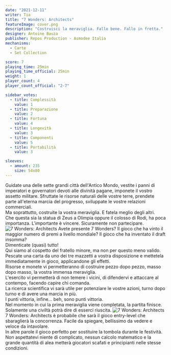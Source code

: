 ```yaml
---
date: "2021-12-11"
writer: Tia
title: "7 Wonders: Architects"
featureImage: cover.png
description: "Costruisci la meraviglia. Fallo bene. Fallo in fretta."
designer: Antoine Bauza
publisher: Repos Production - Asmodee Italia
mechanisms:
  - Carte
  - Set Collection

score: 7
playing_time: 25min
playing_time_official: 25min
weight: 1
player_count: 4
player_count_official: "2-7"

sidebar_votes:
  - title: Complessità
    value: 1
  - title: Preparazione
    value: 2
  - title: Fortuna
    value: 4
  - title: Longevità
    value: 3
  - title: Componenti
    value: 5
  - title: Portabilità
    value: 3

sleeves:
  - amount: 235
    size: 54x80
---
```


<Setting>
  Guidate una delle sette grandi città dell'Antico Mondo, vestite i panni di
  imperatori e governatori devoti alle divinità pagane, imponete il vostro
  assetto militare. Sfruttate le risorse naturali delle vostre terre, prendete
  parte all'eterna marcia del progresso, sviluppate le vostre relazioni
  commerciali.
  <br />
  Ma soprattutto, costruite la vostra meraviglia. E fatela meglio degli altri.
  <br />
  Che questa sia la statua di Zeus a Olimpia oppure il colosso di Rodi, ha poca
  importanza. L'importante è vincere. Sicuramente non partecipare.
</Setting>

<Spotify playlistId="4Z1KjJsBMISWmWHy0sHHRu" />

<img src="./game1.jpg" alt="7 Wonders: Architects" />

<Rules>
  Avete presente 7 Wonders? Il gioco che ha vinto il maggior numero di premi a
  livello mondiale? Il gioco che ha inventato il draft insomma?
  <br />
  Dimenticate (quasi) tutto!
  <br />
  Qui siamo al cospetto del fratello minore, ma non per questo meno valido.
  <br />
  Pescate una carta da uno dei tre mazzetti a vostra disposizione e mettetela
  immediatamente in gioco, applicandone gli effetti.
  <br />
  Risorse e monete vi permetteranno di costruire pezzo dopo pezzo, masso dopo
  masso, la vostra immensa meraviglia.
  <br />
  L'esercito vi permetterà di non temere i vicini, di difendervi e attaccare al
  contempo, facendo capire chi comanda.
  <br />
  La ricerca scientifica vi sarà utile per potenziare le vostre azioni, turno
  dopo turno e di avere una marcia in più.
  <br />
  I punti vittoria, infine... beh, sono punti vittoria.
  <br />
  Nel momento in cui la prima meraviglia viene completata, la partita finisce.
  <br />
  Solamente una civiltà potrà dire di esserci riuscita.
</Rules>

<img src="./game2.jpg" alt="7 Wonders: Architects" />

<Feedback>
  7 Wonders: Architects è probabile che sarà il gioco entry-level che
  sbaraglierà la concorrenza. Facile da spiegare, bellissimo da vedere e veloce
  da intavolare.
  <br />
  In altre parole il gioco perfetto per sostituire la tombola durante le
  festività.
  <br />
  Non aspettatevi niente di complicato, nessun calcolo matematico e la grande
  quantità di alea metterà giocatori scafati e principianti nelle stesse
  condizioni.
</Feedback>

<Instagram id="CXYKgCtgpTE" />

<Fantasia
  title="7 Wonders: Architects"
  link="https://fantasiastore.it/it/giochi-per-esperti/11669-7-wonders-architects.html"
/>
